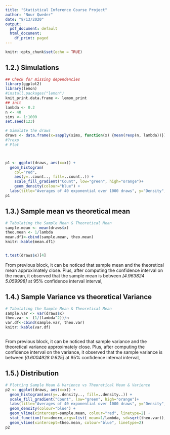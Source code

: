 ```yaml
---
title: "Statistical Inference Course Project"
author: "Nour Qweder"
date: "8/13/2020"
output:
  pdf_document: default
  html_document:
    df_print: paged
---
```


```r
knitr::opts_chunk$set(echo = TRUE)
```

## 1.2.) Simulations

```r
## Check for missing dependencies 
library(ggplot2)
library(lemon)
#install.packages("lemon")
knit_print.data.frame <- lemon_print
## init
lambda <- 0.2
n <- 40
sims <- 1:1000
set.seed(123)

# Simulate the draws
draws <- data.frame(x=sapply(sims, function(x) {mean(rexp(n, lambda))}))
#?rexp
# Plot 



p1 <- ggplot(draws, aes(x=x)) + 
  geom_histogram(
    col="red",
    aes(y=..count.., fill=..count..)) +
    scale_fill_gradient("Count", low="green", high="orange")+
    geom_density(colour="blue") +
  labs(title="Averages of 40 exponential over 1000 draws", y="Density", x="mean") 
p1

```
## 1.3.) Sample mean vs theoretical mean


```r
# Tabulating the Sample Mean & Theoretical Mean
sample.mean <- mean(draws$x)
theo.mean <- 1/lambda
mean.df1<-cbind(sample.mean, theo.mean)
knitr::kable(mean.df1)



```


```r
t.test(draws$x)[4]
```
From previous block, it can be noticed that sample mean and the theoretical mean approximately close.
Plus, after computing the confidence interval on the mean, it observed that the sample mean is between *[4.963824 5.059998]* at 95% confidence interval interval,



## 1.4.) Sample Variance vs theoretical Variance

```r
# Tabulating the Sample Mean & Theoretical Mean
sample.var <- var(draws$x)
theo.var <- (1/(lambda^2))/n
var.df<-cbind(sample.var, theo.var)
knitr::kable(var.df)



```

From previous block, it can be noticed that sample variance and the theoretical variance approximately close.
Plus, after computing the confidence interval on the variance, it observed that the sample variance is between *[0.6004928	0.625]* at 95% confidence interval interval,

## 1.5.) Distribution
```r

# Plotting Sample Mean & Varience vs Theoretical Mean & Varience
p2 <- ggplot(draws, aes(x=x)) +
  geom_histogram(aes(y=..density.., fill=..density..)) +
  scale_fill_gradient("Count", low="green", high="orange")+
  labs(title="Averages of 40 exponential over 1000 draws", y="Density", x="mean") + 
  geom_density(colour="blue") +
  geom_vline(xintercept=sample.mean, colour="red", linetype=2) +
  stat_function(fun=dnorm,args=list( mean=1/lambda, sd=sqrt(theo.var)),color = "blue") +
  geom_vline(xintercept=theo.mean, colour="blue", linetype=2) 
p2
```


